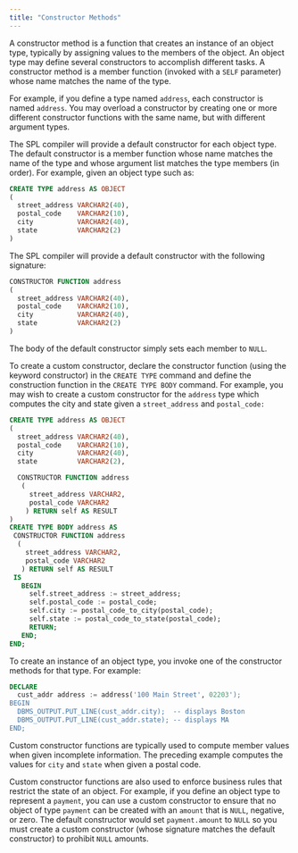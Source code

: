 ```yaml
---
title: "Constructor Methods"
---
```


<div id="constructor_methods" class="registered_link"></div>

A constructor method is a function that creates an instance of an object type, typically by assigning values to the members of the object. An object type may define several constructors to accomplish different tasks. A constructor method is a member function (invoked with a `SELF` parameter) whose name matches the name of the type.

For example, if you define a type named `address`, each constructor is named `address`. You may overload a constructor by creating one or more different constructor functions with the same name, but with different argument types.

The SPL compiler will provide a default constructor for each object type. The default constructor is a member function whose name matches the name of the type and whose argument list matches the type members (in order). For example, given an object type such as:

```sql
CREATE TYPE address AS OBJECT
(
  street_address VARCHAR2(40),
  postal_code    VARCHAR2(10),
  city           VARCHAR2(40),
  state          VARCHAR2(2)
)
```

The SPL compiler will provide a default constructor with the following signature:

```sql
CONSTRUCTOR FUNCTION address
(
  street_address VARCHAR2(40),
  postal_code    VARCHAR2(10),
  city           VARCHAR2(40),
  state          VARCHAR2(2)
)
```

The body of the default constructor simply sets each member to `NULL`.

To create a custom constructor, declare the constructor function (using the keyword constructor) in the `CREATE TYPE` command and define the construction function in the `CREATE TYPE BODY` command. For example, you may wish to create a custom constructor for the `address` type which computes the city and state given a `street_address` and `postal_code:`

```sql
CREATE TYPE address AS OBJECT
(
  street_address VARCHAR2(40),
  postal_code    VARCHAR2(10),
  city           VARCHAR2(40),
  state          VARCHAR2(2),

  CONSTRUCTOR FUNCTION address
   (
     street_address VARCHAR2,
     postal_code VARCHAR2
    ) RETURN self AS RESULT
)
CREATE TYPE BODY address AS
 CONSTRUCTOR FUNCTION address
  (
    street_address VARCHAR2,
    postal_code VARCHAR2
   ) RETURN self AS RESULT
 IS
   BEGIN
     self.street_address := street_address;
     self.postal_code := postal_code;
     self.city := postal_code_to_city(postal_code);
     self.state := postal_code_to_state(postal_code);
     RETURN;
   END;
END;
```

To create an instance of an object type, you invoke one of the constructor methods for that type. For example:

```sql
DECLARE
  cust_addr address := address('100 Main Street', 02203');
BEGIN
  DBMS_OUTPUT.PUT_LINE(cust_addr.city);  -- displays Boston
  DBMS_OUTPUT.PUT_LINE(cust_addr.state); -- displays MA
END;
```

Custom constructor functions are typically used to compute member values when given incomplete information. The preceding example computes the values for `city` and `state` when given a postal code.

Custom constructor functions are also used to enforce business rules that restrict the state of an object. For example, if you define an object type to represent a `payment`, you can use a custom constructor to ensure that no object of type `payment` can be created with an `amount` that is `NULL`, negative, or zero. The default constructor would set `payment.amount` to `NULL` so you must create a custom constructor (whose signature matches the default constructor) to prohibit `NULL` amounts.
